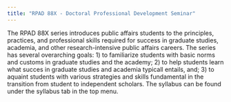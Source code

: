 ```yaml
---
title: "RPAD 88X - Doctoral Professional Development Seminar"
---
```

The RPAD 88X series introduces public affairs students to the principles, practices, and professional skills required for success in graduate studies, academia, and other research-intensive public affairs careers. The series has several overarching goals: 1) to familiarize students with basic norms and customs in graduate studies and the academy; 2) to help students learn what succes in graduate studies and academia typicall entails, and; 3) to aquaint students with various strategies and skills fundamental in the transition from student to independent scholars. The syllabus can be found under the syllabus tab in the top menu.